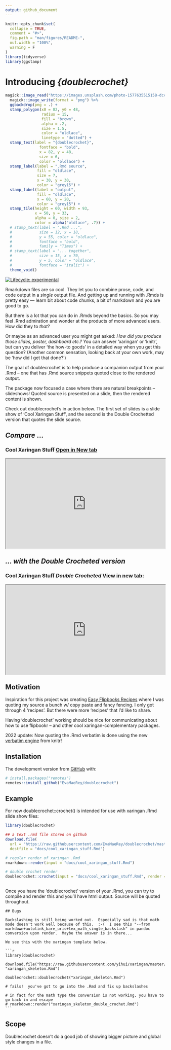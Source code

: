 ```yaml
---
output: github_document
---
```


<!-- README.md is generated from README.Rmd. Please edit that file -->

```r
knitr::opts_chunk$set(
  collapse = TRUE,
  comment = "#>",
  fig.path = "man/figures/README-",
  out.width = "100%",
  warning = F
)
library(tidyverse)
library(ggstamp)
```

# Introducing *{doublecrochet}*

```r
magick::image_read("https://images.unsplash.com/photo-1577635515158-dcce4789c8fb?ixlib=rb-1.2.1&ixid=MXwxMjA3fDB8MHxwaG90by1wYWdlfHx8fGVufDB8fHw%3D&auto=format&fit=crop&w=751&q=80") %>% 
  magick::image_write(format = "png") %>% 
  ggbackdrop(png = .) +
  stamp_polygon(x0 = 82, y0 = 48, 
                radius = 15,
                fill = "brown",
                alpha = .2,
                size = 1.5,
                color = "oldlace",
                linetype = "dotted") + 
  stamp_text(label = "{doublecrochet}",
               fontface = "bold",
               x = 82, y = 48,
               size = 6, 
               color = "oldlace") + 
  stamp_label(label = ".Rmd source",
              fill = "oldlace",
              size = 7,
              x = 30, y = 30,
              color = "grey15") + 
  stamp_label(label = "output",
              fill = "oldlace",
              x = 60, y = 20,
              color = "grey15") + 
  stamp_tile(height = 60, width = 93, 
             x = 50, y = 33,
             alpha = 0, size = 2, 
             color = alpha("oldlace", .7)) +
  # stamp_text(label = ".Rmd ...", 
  #            size = 12, x = 18,
  #            y = 55, color = "oldlace",
  #            fontface = "bold", 
  #            family = "Times") +
  # stamp_text(label = "... together",
  #            size = 15, x = 70,
  #            y = 5, color = "oldlace",
  #            fontface = "italic") + 
  theme_void()
```




<!-- badges: start -->
[![Lifecycle: experimental](https://img.shields.io/badge/lifecycle-experimental-orange.svg)](https://www.tidyverse.org/lifecycle/#experimental)
<!-- badges: end -->

Rmarkdown files are so cool.  They let you to combine prose, code, and code output in a *single* output file.  And getting up and running with .Rmds is pretty easy --- learn bit about code chunks, a bit of markdown and you are good to go.  

But there is a lot that you can do in .Rmds beyond the basics. So you may feel .Rmd admiration and wonder at the products of more advanced users.  How did they to *that*?

Or maybe as an advanced user you might get asked:  *How did you produce those slides, poster, dashboard etc.?*  You can answer 'xaringan' or 'knitr', but can you deliver 'the how-to goods' in a detailed way when you get this question? (Another common sensation, looking back at your own work, may be 'how did I get that done?')

The goal of doublecrochet is to help produce a companion output from your .Rmd -- one that has .Rmd source snippets quoted close to the rendered output.

The package now focused a case where there are natural breakpoints -- slideshows!  Quoted source is presented on a slide, then the rendered content is shown. 

Check out doublecrochet's in action below. The first set of slides is a slide show of 'Cool Xaringan Stuff', and the second is the Double Crochetted version that quotes the slide source.

## *Compare* ...

### Cool Xaringan Stuff [Open in New tab](https://evamaerey.github.io/doublecrochet/cool_xaringan_stuff.html){target="_blank"}

<div style="position:relative;padding-top:56.25%;">
<iframe src="https://evamaerey.github.io/doublecrochet/cool_xaringan_stuff.html" frameborder="2" webkitallowfullscreen mozallowfullscreen allowfullscreen style="position:absolute;top:0;left:0;width:100%;height:100%;" allowtransparency="true">
</iframe>
</div>

## *... with the Double Crocheted version*  

### Cool Xaringan Stuff *Double Crocheted* [View in new tab](https://evamaerey.github.io/doublecrochet/cool_xaringan_stuff_double_crochet.html){target="_blank"}:

<div style="position:relative;padding-top:56.25%;">
<iframe src="https://evamaerey.github.io/doublecrochet/cool_xaringan_stuff_double_crochet.html" frameborder="2" webkitallowfullscreen mozallowfullscreen allowfullscreen style="position:absolute;top:0;left:0;width:100%;height:100%;" allowtransparency="true">
</iframe>
</div>

## Motivation

Inspiration for this project was creating [Easy Flipbooks Recipes](https://evamaerey.github.io/flipbooks/flipbook_recipes#1) where I was quoting my source a bunch w/ copy paste and fancy fencing. I only got through 4 'recipes'.  But there were more 'recipes' that I'd like to share.  

Having 'doublecrochet' working should be nice for communicating about how to use flipbookr -- and other cool xaringan-complementary packages. 

2022 update: Now quoting the .Rmd verbatim is done using the new [verbatim engine](https://yihui.org/en/2022/01/knitr-news/) from knitr! 



## Installation

<!-- You can install the released version of doublecrochet from [CRAN](https://CRAN.R-project.org) with: -->

<!-- ``` r -->
<!-- install.packages("doublecrochet") -->
<!-- ``` -->

The development version from [GitHub](https://github.com/) with:

``` r
# install.packages("remotes")
remotes::install_github("EvaMaeRey/doublecrochet")
```
## Example

For now doublecrochet::crochet() is intended for use with xaringan .Rmd slide show files:

```r
library(doublecrochet)

## a text .rmd file stored on github
download.file(
  url = "https://raw.githubusercontent.com/EvaMaeRey/doublecrochet/master/inst/rmarkdown/templates/double-crochet/skeleton/skeleton.Rmd", 
  destfile = "docs/cool_xaringan_stuff.Rmd")

# regular render of xaringan .Rmd 
rmarkdown::render(input = "docs/cool_xaringan_stuff.Rmd")

# double crochet render
doublecrochet::crochet(input = "docs/cool_xaringan_stuff.Rmd", render = T)
                      

```

Once you have the 'doublecrochet' version of your .Rmd, you can try to compile and render this and you'll have html output.  Source will be quoted throughout. 

````comment
## Bugs

Backslashing is still being worked out.  Especially sad is that math mode doesn't work well because of this.  :-(  I see this "--from markdown+autolink_bare_uris+tex_math_single_backslash" in pandoc conversion upon render.  Maybe the answer is in there...

We see this with the xaringan template below.

```r
library(doublecrochet)

download.file("https://raw.githubusercontent.com/yihui/xaringan/master/inst/rmarkdown/templates/xaringan/skeleton/skeleton.Rmd", "xaringan_skeleton.Rmd")

doublecrochet::doublecrochet("xaringan_skeleton.Rmd")

# fails!  you've got to go into the .Rmd and fix up backslashes

# in fact for the math type the conversion is not working, you have to go back in and escape
# rmarkdown::render("xaringan_skeleton_double_crochet.Rmd")
```

````

## Scope

Doublecrochet doesn't do a good job of showing bigger picture and global style changes in a file.  


